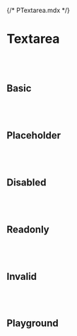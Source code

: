 {/* PTextarea.mdx */}



<Meta of={PTextareaStories} />



# Textarea
<br/>
<br/>

## Basic
<Canvas of={PTextareaStories.Basic} />

<br/>
<br/>

## Placeholder
<Canvas of={PTextareaStories.Placeholder} />

<br/>
<br/>

## Disabled
<Canvas of={PTextareaStories.Disabled} />

<br/>
<br/>

## Readonly
<Canvas of={PTextareaStories.Readonly} />

<br/>
<br/>

## Invalid
<Canvas of={PTextareaStories.Invalid} />

<br/>
<br/>

## Playground
<Canvas of={PTextareaStories.Playground} />
<Controls of={PTextareaStories.Playground} />

